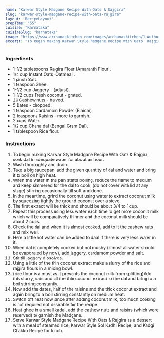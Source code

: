 ---
name: "Karwar Style Madgane Recipe With Oats & Rajgira"
slug: "karwar-style-madgane-recipe-with-oats-rajgira"
layout: 'RecipeLayout'
prepTime: "55"
cuisine: "Karnataka"
cuisineSlug: "karnataka"
image: "https://www.archanaskitchen.com/images/archanaskitchen/1-Author/panditp253-gmail.com/MADGANE_.jpg"
excerpt: "To begin making Karwar Style Madgane Recipe With Oats  Rajgira, soak dal in adequate water for about an hour"
---

### Ingredients

- 1-1/2 tablespoons Rajgira Flour (Amaranth Flour).
- 1/4 cup Instant Oats (Oatmeal).
- 1 pinch Salt.
- 1 teaspoon Ghee.
- 1-1/2 cup Jaggery - (adjust).
- 1-1/2 cups Fresh coconut - grated.
- 20 Cashew nuts - halved.
- 5 Dates - chopped.
- 1 teaspoon Cardamom Powder (Elaichi).
- 2 teaspoons Raisins - more to garnish.
- 2 cups Water.
- 1/2 cup Chana dal (Bengal Gram Dal).
- 1 tablespoon Rice flour.

### Instructions

1. To begin making Karwar Style Madgane Recipe With Oats & Rajgira, soak dal in adequate water for about an hour.
1. Wash thoroughly and drain.
1. Take a big saucepan, add the given quantity of dal and water and bring it to boil on high heat.
1. When the water in the pan starts boiling, reduce the flame to medium and keep simmered for the dal to cook, (do not cover with lid at any stage) stirring occasionally till soft and done.
1. In the meantime, grind the coconut using water to extract coconut milk by squeezing tightly the ground coconut over a sieve.
1. The first extract will be thick and should be about 3/4 to 1 cup.
1. Repeat this process using less water each time to get more coconut milk which will be comparatively thinner and the coconut milk should be about 2 cups.
1. Check the dal and when it is almost cooked, add to it the cashew nuts and mix well.
1. Here a little hot water can be added to daal if there is very less water in it.
1. When dal is completely cooked but not mushy (almost all water should be evaporated by now), add jaggery, cardamom powder and salt.
1. Stir till jaggery dissolves.
1. Using a little of the thin coconut extract make a slurry of the rice and rajgira flours in a mixing bowl.
1. (rice flour is a must as it prevents the coconut milk from splitting)Add this slurry, oats and all the thin coconut extract to the dal and bring to a boil stirring constantly.
1. Now add the dates, half of the raisins and the thick coconut extract and again bring to a boil stirring constantly on medium heat.
1. Switch off heat now since after adding coconut milk, too much cooking is not required not desirable for the recipe.
1. Heat ghee in a small kadai, add the cashew nuts and raisins (which were reserved) to garnish the Madgane.
1. Serve Karwar Style Madgane Recipe With Oats & Rajgira as a dessert with a meal of steamed rice, Karwar Style Sol Kadhi Recipe, and Kadgi Chakko Recipe for lunch.
